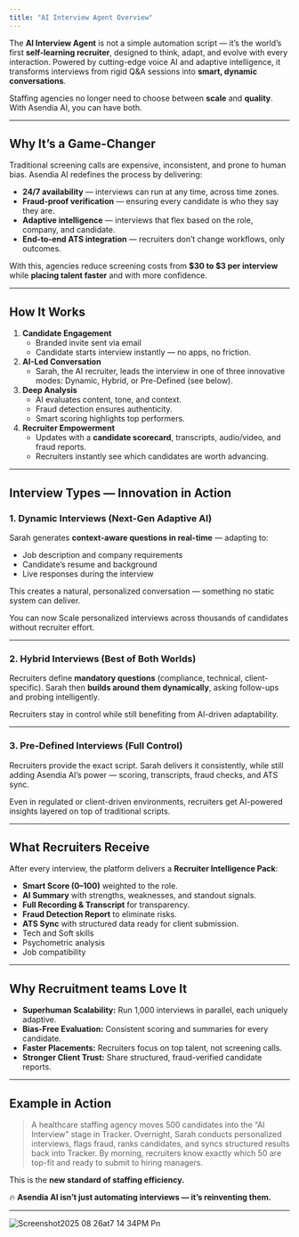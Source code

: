 ```yaml
---
title: "AI Interview Agent Overview"
---
```


The **AI Interview Agent** is not a simple automation script — it’s the world’s first **self-learning recruiter**, designed to think, adapt, and evolve with every interaction. Powered by cutting-edge voice AI and adaptive intelligence, it transforms interviews from rigid Q&A sessions into **smart, dynamic conversations**.

Staffing agencies no longer need to choose between **scale** and **quality**. With Asendia AI, you can have both.

---

## Why It’s a Game-Changer

Traditional screening calls are expensive, inconsistent, and prone to human bias. Asendia AI redefines the process by delivering:

- **24/7 availability** — interviews can run at any time, across time zones.
- **Fraud-proof verification** — ensuring every candidate is who they say they are.
- **Adaptive intelligence** — interviews that flex based on the role, company, and candidate.
- **End-to-end ATS integration** — recruiters don’t change workflows, only outcomes.

With this, agencies reduce screening costs from **\$30 to \$3 per interview** while **placing talent faster** and with more confidence.

---

## How It Works

1. **Candidate Engagement**
   - Branded invite sent via email
   - Candidate starts interview instantly — no apps, no friction.
2. **AI-Led Conversation**
   - Sarah, the AI recruiter, leads the interview in one of three innovative modes: Dynamic, Hybrid, or Pre-Defined (see below).
3. **Deep Analysis**
   - AI evaluates content, tone, and context.
   - Fraud detection ensures authenticity.
   - Smart scoring highlights top performers.
4. **Recruiter Empowerment**
   - Updates with a **candidate scorecard**, transcripts, audio/video, and fraud reports.
   - Recruiters instantly see which candidates are worth advancing.

---

## Interview Types — Innovation in Action

### 1. Dynamic Interviews (Next-Gen Adaptive AI)

Sarah generates **context-aware questions in real-time** — adapting to:

- Job description and company requirements
- Candidate’s resume and background
- Live responses during the interview

This creates a natural, personalized conversation — something no static system can deliver.

You can now Scale personalized interviews across thousands of candidates without recruiter effort.

---

### 2. Hybrid Interviews (Best of Both Worlds)

Recruiters define **mandatory questions** (compliance, technical, client-specific). Sarah then **builds around them dynamically**, asking follow-ups and probing intelligently.

Recruiters stay in control while still benefiting from AI-driven adaptability.

---

### 3. Pre-Defined Interviews (Full Control)

Recruiters provide the exact script. Sarah delivers it consistently, while still adding Asendia AI’s power — scoring, transcripts, fraud checks, and ATS sync.

Even in regulated or client-driven environments, recruiters get AI-powered insights layered on top of traditional scripts.

---

## What Recruiters Receive

After every interview, the platform delivers a **Recruiter Intelligence Pack**:

- **Smart Score (0–100)** weighted to the role.
- **AI Summary** with strengths, weaknesses, and standout signals.
- **Full Recording & Transcript** for transparency.
- **Fraud Detection Report** to eliminate risks.
- **ATS Sync** with structured data ready for client submission.
- Tech and Soft skills
- Psychometric analysis 
- Job compatibility 

---

## Why Recruitment teams Love It

- **Superhuman Scalability:** Run 1,000 interviews in parallel, each uniquely adaptive.
- **Bias-Free Evaluation:** Consistent scoring and summaries for every candidate.
- **Faster Placements:** Recruiters focus on top talent, not screening calls.
- **Stronger Client Trust:** Share structured, fraud-verified candidate reports.

---

## Example in Action

> A healthcare staffing agency moves 500 candidates into the “AI Interview” stage in Tracker. Overnight, Sarah conducts personalized interviews, flags fraud, ranks candidates, and syncs structured results back into Tracker. By morning, recruiters know exactly which 50 are top-fit and ready to submit to hiring managers.

This is the **new standard of staffing efficiency.**

🔥 **Asendia AI isn’t just automating interviews — it’s reinventing them.**

---

<img
  src="/images/Screenshot2025-08-26at7.14.34PM.png"
  alt="Screenshot2025 08 26at7 14 34PM Pn"
  title="Screenshot2025 08 26at7 14 34PM Pn"
  className="mx-auto"
/>